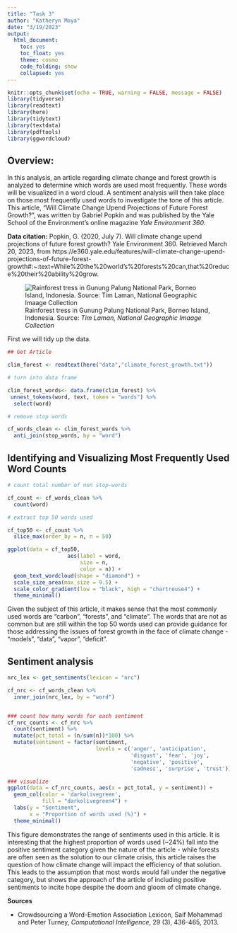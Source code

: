 ```yaml
---
title: "Task 3"
author: "Katheryn Moya"
date: "3/19/2023"
output: 
  html_document:
    toc: yes
    toc_float: yes
    theme: cosmo
    code_folding: show
    collapsed: yes
---
```


```r
knitr::opts_chunk$set(echo = TRUE, warning = FALSE, message = FALSE)
library(tidyverse)
library(readtext)
library(here)
library(tidytext)
library(textdata)
library(pdftools)
library(ggwordcloud)
```

## Overview:

In this analysis, an article regarding climate change and forest growth is analyzed to determine which words are used most frequently. These words will be visualized in a word cloud. A sentiment analysis will then take place on those most frequently used words to investigate the tone of this article. This article, "Will Climate Change Upend Projections of Future Forest Growth?", was written by Gabriel Popkin and was published by the Yale School of the Environment's online magazine *Yale Environment 360*.

**Data citation:** Popkin, G. (2020, July 7). Will climate change upend projections of future forest growth? Yale Environment 360. Retrieved March 20, 2023, from https://e360.yale.edu/features/will-climate-change-upend-projections-of-future-forest-growth#:~:text=While%20the%20world's%20forests%20can,that%20reduce%20their%20ability%20grow. 


![Rainforest tress in Gunung Palung National Park, Borneo Island, Indonesia. Source: *Tim Laman, National Geographic Imaage Collection*](indonesia-rainforest.jpg)

First we will tidy up the data. 

```r
## Get Article

clim_forest <- readtext(here("data","climate_forest_growth.txt"))
```


```r
# turn into data frame

clim_forest_words<- data.frame(clim_forest) %>% 
 unnest_tokens(word, text, token = "words") %>% 
  select(word)

# remove stop words

cf_words_clean <- clim_forest_words %>% 
  anti_join(stop_words, by = "word")
```

## Identifying and Visualizing Most Frequently Used Word Counts

```r
# count total number of non stop-words

cf_count <- cf_words_clean %>% 
  count(word)

# extract top 50 words used

cf_top50 <- cf_count %>% 
  slice_max(order_by = n, n = 50)
```

```r
ggplot(data = cf_top50, 
                   aes(label = word,
                       size = n,
                       color = n)) +
  geom_text_wordcloud(shape = "diamond") +
  scale_size_area(max_size = 9.5) +
  scale_color_gradient(low = "black", high = "chartreuse4") +
  theme_minimal()
```

Given the subject of this article, it makes sense that the most commonly used words are "carbon", "forests", and "climate". The words that are not as common but are still within the top 50 words used can provide guidance for those addressing the issues of forest growth in the face of climate change - "models", "data", "vapor", "deficit".


## Sentiment analysis
```r

nrc_lex <- get_sentiments(lexicon = "nrc")

cf_nrc <- cf_words_clean %>% 
  inner_join(nrc_lex, by = "word")


### count how many words for each sentiment
cf_nrc_counts <- cf_nrc %>% 
  count(sentiment) %>% 
  mutate(pct_total = (n/sum(n))*100) %>% 
  mutate(sentiment = factor(sentiment, 
                            levels = c('anger', 'anticipation', 
                                       'disgust', 'fear', 'joy', 
                                       'negative', 'positive', 
                                       'sadness', 'surprise', 'trust')))
```

```r
### visualize
ggplot(data = cf_nrc_counts, aes(x = pct_total, y = sentiment)) +
  geom_col(color = 'darkolivegreen',
           fill = "darkolivegreen4") +
  labs(y = "Sentiment",
       x = "Proportion of words used (%)") +
  theme_minimal()
```

This figure demonstrates the range of sentiments used in this article. It is interesting that the highest proportion of words used (~24%) fall into the positive sentiment category given the nature of the article - while forests are often seen as the solution to our climate crisis, this article raises the question of how climate change will impact the efficiency of that solution. This leads to the assumption that most words would fall under the negative category, but shows the approach of the article of including positive sentiments to incite hope despite the doom and gloom of climate change.

**Sources**

- Crowdsourcing a Word-Emotion Association Lexicon, Saif Mohammad and Peter Turney, *Computational Intelligence*, 29 (3), 436-465, 2013.
